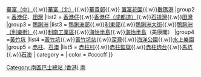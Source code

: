 {{Navbox
|name        = 香港南區巴士總站列表
|title       = [[香港]][[南區 (香港)|南區]][[香港巴士總站|巴士總站]]列表
|bodystyle   = background: #f9f9f9;
|liststyle   = text-align: left;%;
|groupstyle  = background: #ececec; text-align: center; width: 15%;;
|belowstyle  = text-align: center;;
|oddstyle    = background: #f9f9f9;
|evenstyle   = background: #f9f9f9;
|state       = collapsed
|group1      = [[薄扶林]]、[[鋼綫灣]]、[[瀑布灣]]、[[雞籠灣]]
|list1       = [[華富（南）巴士總站|華富（南）]]{{.w}}[[華富（中）巴士總站|華富（中）]]{{.w}}[[華富（北）巴士總站|華富（北）]]{{.w}}[[華貴邨巴士總站|華貴邨]]{{.w}} [[置富花園巴士總站|置富花園]]{{.w}}[[數碼港公共運輸交匯處|數碼港]]
|group2      = [[香港仔]]、[[田灣]]
|list2       = [[香港仔巴士總站|香港仔]]{{.w}}[[成都道 (香港)#香港仔（成都道）巴士總站|香港仔（成都道）]]{{.w}}[[石排灣邨公共運輸交匯處|石排灣]]{{.w}}[[田灣邨公共運輸交匯處|田灣]]
|group3      = [[鴨脷洲]]
|list3       = [[鴨脷洲邨巴士總站|鴨脷洲邨]]{{.w}}[[利東邨巴士總站|利東邨]]{{.w}}[[鴨脷洲大街巴士總站|鴨脷洲大街]]{{.w}}[[鴨脷洲（利樂街）巴士總站|鴨脷洲（利樂街）]]{{.w}}[[鴨脷洲（利南道工業區）巴士總站|利南工業區]]{{.w}}[[海怡半島公共運輸交匯處|海怡半島]]{{.w}}[[海怡半島]]（美康閣）<!--{{.w}}[[鴨脷洲（利榮街）巴士總站|鴨脷洲（利榮街）]]（尚未啟用）-->
|group4      =[[黃竹坑]]
|list4       =[[黃竹坑巴士總站|黃竹坑]]{{.w}}[[黃竹坑站公共運輸交匯處|黃竹坑站]]{{.w}}[[深灣公共運輸交匯處|深灣]]{{.w}}[[海洋公園公共巴士運輸交匯處|海洋公園]]{{.w}}[[香港海洋公園水上樂園|水上樂園]]
|group5      = [[赤柱]]、[[石澳]]
|list5       = [[赤柱村巴士總站|赤柱村]]{{.w}}[[赤柱監獄巴士總站|赤柱監獄]]{{.w}}[[赤柱炮台巴士總站|赤柱炮台]]{{.w}}[[馬坑邨公共運輸交匯處|馬坑]]{{.w}}[[石澳巴士總站|石澳]]
| category = 
| color    = #ccccff
}}
<includeonly>[[Category:南區巴士總站 (香港)]]</includeonly>
<noinclude>
[[Category:香港巴士總站模板|南]]
</noinclude>